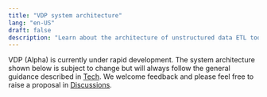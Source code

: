 ```yaml
---
title: "VDP system architecture"
lang: "en-US"
draft: false
description: "Learn about the architecture of unstructured data ETL tool VDP https://github.com/instill-ai/vdp"
---
```


VDP (Alpha) is currently under rapid development.
The system architecture shown below is subject to change but will always follow the general guidance described in [Tech](/docs/vdp/faq#tech).
We welcome feedback and please feel free to raise a proposal in [Discussions](https://github.com/instill-ai/vdp/discussions).

<div align="center">
  <ZoomableImg
    src="/docs-assets/development/vdp-architecture.svg"
    alt="The VDP system architecture (with Base)"
    width="500px"
  />
</div>
